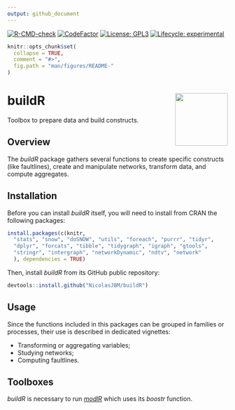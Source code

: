 ```yaml
---
output: github_document
---
```



<!-- badges: start -->
[![R-CMD-check](https://github.com/NicolasJBM/buildR/workflows/R-CMD-check/badge.svg)](https://github.com/NicolasJBM/buildR/actions)
[![CodeFactor](https://www.codefactor.io/repository/github/nicolasjbm/buildr/badge)](https://www.codefactor.io/repository/github/nicolasjbm/buildr)
[![License: GPL3](https://img.shields.io/badge/License-GPL3.0-yellow.svg)](https://opensource.org/licenses/GPL-3.0)
[![Lifecycle: experimental](https://img.shields.io/badge/lifecycle-experimental-orange.svg)](https://www.tidyverse.org/lifecycle/#experimental)
<!-- badges: end -->


```r
knitr::opts_chunk$set(
  collapse = TRUE,
  comment = "#>",
  fig.path = "man/figures/README-"
)
```

# buildR <img src="man/figures/logo.svg" align="right" width="120" />

Toolbox to prepare data and build constructs.



## Overview

The *buildR* package gathers several functions to create specific constructs (like faultlines), create and manipulate networks, transform data, and compute aggregates.  


## Installation

Before you can install *buildR* itself, you will need to install from CRAN the following packages:  

```r
install.packages(c(knitr,
  "stats", "snow", "doSNOW", "utils", "foreach", "purrr", "tidyr",
  "dplyr", "forcats", "tibble", "tidygraph", "igraph", "gtools",
  "stringr", "intergraph", "networkDynamic", "ndtv", "network"
  ), dependencies = TRUE)
```

Then, install *buildR* from its GitHub public repository:  

```r
devtools::install.github("NicolasJBM/buildR")
```


## Usage

Since the functions included in this packages can be grouped in families or processes, their use is described in dedicated vignettes:  

- Transforming or aggregating variables;
- Studying networks;
- Computing faultlines.


## Toolboxes

*buildR* is necessary to run *[modlR](https://github.com/NicolasJBM/modlR)* which uses its *boostr* function.

